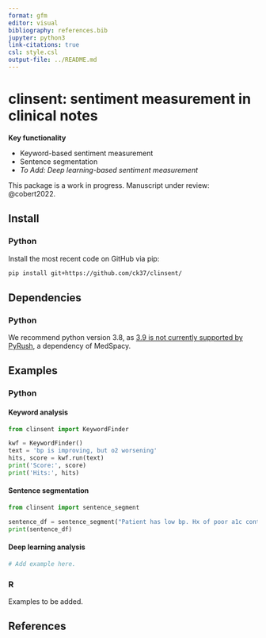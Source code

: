 ```yaml
---
format: gfm
editor: visual
bibliography: references.bib
jupyter: python3
link-citations: true
csl: style.csl
output-file: ../README.md
---
```


# clinsent: sentiment measurement in clinical notes

**Key functionality**

-   Keyword-based sentiment measurement
-   Sentence segmentation
-   *To Add: Deep learning-based sentiment measurement*

This package is a work in progress. Manuscript under review: @cobert2022.

## Install

### Python

Install the most recent code on GitHub via pip:

```bash
pip install git+https://github.com/ck37/clinsent/
```

## Dependencies

### Python

We recommend python version 3.8, as [3.9 is not currently supported by PyRush](https://github.com/jianlins/PyRuSH/issues/1), a dependency of MedSpacy.

## Examples

### Python

#### Keyword analysis

```python
from clinsent import KeywordFinder

kwf = KeywordFinder()
text = 'bp is improving, but o2 worsening'
hits, score = kwf.run(text)
print('Score:', score)
print('Hits:', hits)
```

#### Sentence segmentation

```python
from clinsent import sentence_segment

sentence_df = sentence_segment("Patient has low bp. Hx of poor a1c control.")
print(sentence_df)
```

#### Deep learning analysis

```python
# Add example here.
```

### R

Examples to be added.

## References
